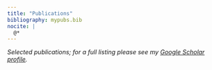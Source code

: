 ```yaml
---
title: "Publications"
bibliography: mypubs.bib
nocite: |
  @*
---
```


*Selected publications; for a full listing please see my [Google Scholar profile](https://scholar.google.com/citations?user=73RvTUoAAAAJ).*

::: {#refs}
:::
